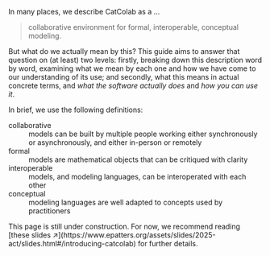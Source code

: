 
In many places, we describe CatColab as a ...

> collaborative environment for formal, interoperable, conceptual modeling.

But what do we actually mean by this?
This guide aims to answer that question on (at least) two levels: firstly, breaking down this description word by word, examining what we mean by each one and how we have come to our understanding of its use; and secondly, what this means in actual concrete terms, and *what the software actually does* and *how you can use it*.

In brief, we use the following definitions:

<dl>
  <dt>collaborative</dt>
  <dd>models can be built by multiple people working either synchronously or asynchronously, and either in-person or remotely</dd>
  <dt>formal</dt>
  <dd>models are mathematical objects that can be critiqued with clarity</dd>
  <dt>interoperable</dt>
  <dd>models, and modeling languages, can be interoperated with each other</dd>
  <dt>conceptual</dt>
  <dd>modeling languages are well adapted to concepts used by practitioners</dd>
</dl>

<Warning>
  This page is still under construction. For now, we recommend reading [these slides ↗](https://www.epatters.org/assets/slides/2025-act/slides.html#/introducing-catcolab) for further details.
</Warning>
